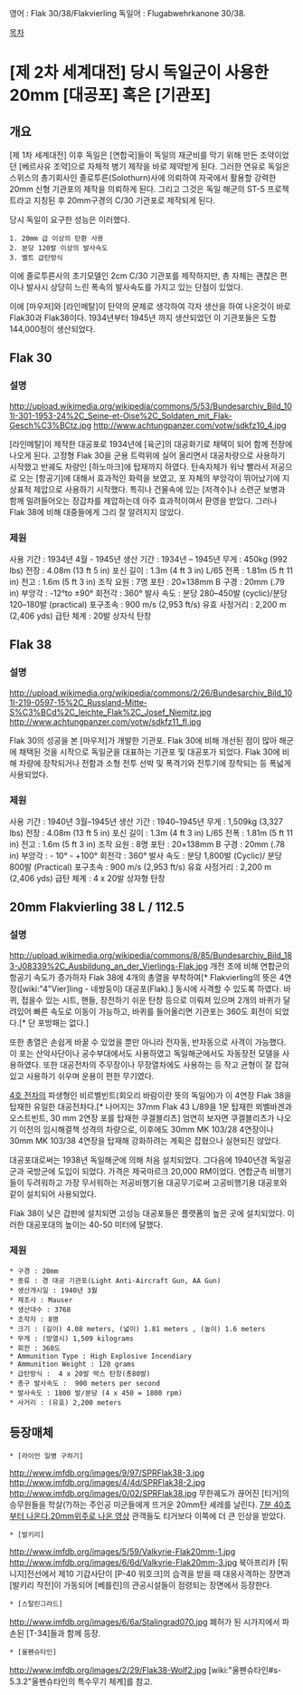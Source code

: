 영어 : Flak 30/38/Flakvierling
독일어 : Flugabwehrkanone 30/38.

[[목차]]
= [제 2차 세계대전] 당시 독일군이 사용한 20mm [대공포] 혹은 [기관포] =

== 개요 ==
[제 1차 세계대전] 이후 독일은 [연합국]들이 독일의 재군비를 막기 위해 만든 조약이었던 [베르사유 조약]으로  자체적 병기 제작을 바로 제약받게 된다. 그러한 연유로 독일은 스위스의 총기회사인 졸로투른(Solothurn)사에 의뢰하여 자국에서 활용할 강력한 20mm 신형 기관포의 제작을 의뢰하게 된다. 그리고 그것은 독일 해군의  ST-5 프로젝트라고 지칭된 후 20mm구경의 C/30 기관포로 제작되게 된다.

당시 독일이 요구한 성능은 이러했다.

 1. 20mm 급 이상의 탄환 사용 
 2. 분당 120발 이상의 발사속도 
 3. 벨트 급탄방식

이에 졸로투른사의 초기모델인 2cm C/30 기관포를 제작하지만, 총 자체는 괜찮은 편이나 발사시 상당히 느린 폭속의 발사속도를 가지고 있는 단점이 있었다.

이에 [마우저]와 [라인메탈]이 탄약의 문제로 생각하여 각자 생산을 하여 나온것이 바로 Flak30과 Flak38이다. 1934년부터 1945년 까지 생산되었던 이 기관포들은 도합 144,000정이 생산되었다.


== Flak 30 ==
=== 설명 ===
http://upload.wikimedia.org/wikipedia/commons/5/53/Bundesarchiv_Bild_101I-301-1953-24%2C_Seine-et-Oise%2C_Soldaten_mit_Flak-Gesch%C3%BCtz.jpg
http://www.achtungpanzer.com/votw/sdkfz10_4.jpg

[라인메탈]이 제작한 대공포로 1934년에 [육군]의 대공화기로 채택이 되어 함께 전장에 나오게 된다. 고정형 Flak 30을 군용 트럭위에 실어 올리면서 대공차량으로 사용하기 시작했고 반궤도 차량인 [하노마크]에 탑재까지 하였다. 탄속자체가 워낙 빨라서 저공으로 오는 [항공기]에 대해서 효과적인 화력을 보였고, 포 자체의 부앙각이 뛰어났기에 지상표적 제압으로 사용하기 시작했다. 특히나 건물속에 있는 [저격수]나 소련군 보병과 함께 밀려들어오는 장갑차를 제압하는데 아주 효과적이여서 환영을 받았다. 그러나 Flak 38에 비해 대중들에게 그리 잘 알려지지 않았다.

=== 제원 ===
사용 기간 : 1934년 4월 - 1945년
생산 기간 : 1934년 – 1945년
무게 : 450kg (992 lbs) 
전장 : 4.08m (13 ft 5 in) 
포신 길이 : 1.3m (4 ft 3 in) L/65 
전폭 : 1.81m (5 ft 11 in) 
전고 : 1.6m (5 ft 3 in) 
조작 요원 : 7명
포탄 : 20×138mm B 
구경 : 20mm (.79 in) 
부앙각 : -12°to ±90° 
회전각 : 360° 
발사 속도 : 분당 280–450발 (cyclic)/분당 120–180발 (practical) 
포구초속 : 900 m/s (2,953 ft/s) 
유효 사정거리 : 2,200 m (2,406 yds) 
급탄 체계 : 20발 상자식 탄창

== Flak 38 ==
=== 설명 ===
http://upload.wikimedia.org/wikipedia/commons/2/26/Bundesarchiv_Bild_101I-219-0597-15%2C_Russland-Mitte-S%C3%BCd%2C_leichte_Flak%2C_Josef_Niemitz.jpg
http://www.achtungpanzer.com/votw/sdkfz11_fl.jpg

Flak 30의 성공을 본 [마우저]가 개발한 기관포. Flak 30에 비해 개선된 점이 많아 해군에 채택된 것을 시작으로 독일군을 대표하는 기관포 및 대공포가 되었다. Flak 30에 비해 차량에 장착되거나 전함과 소형 전투 선박 및 폭격기와 전투기에 장착되는 등 폭넓게 사용되었다.

=== 제원 ===
사용 기간 : 1940년 3월–1945년 
생산 기간 : 1940–1945년
무게 : 1,509kg (3,327 lbs) 
전장 : 4.08m (13 ft 5 in) 
포신 길이 : 1.3m (4 ft 3 in) L/65 
전폭 : 1.81m (5 ft 11 in) 
전고 : 1.6m (5 ft 3 in) 
조작 요원 : 8명
포탄 : 20×138mm B 
구경 : 20mm (.78 in) 
부앙각 : - 10° - +100° 
회전각 : 360° 
발사 속도 : 분당 1,800발 (Cyclic)/ 분당 800발 (Practical) 
포구초속 : 900 m/s (2,953 ft/s) 
유효 사정거리 : 2,200 m (2,406 yds) 
급탄 체계 : 4 x 20발 상자형 탄창 

== 20mm Flakvierling 38 L / 112.5 ==
=== 설명 ===
http://upload.wikimedia.org/wikipedia/commons/8/85/Bundesarchiv_Bild_183-J08339%2C_Ausbildung_an_der_Vierlings-Flak.jpg
개전 초에 비해 연합군의 항공기 속도가 증가하자 Flak 38에 4개의 총열을 부착하여[* Flakvierling의 뜻은 4연장([wiki:"4"Vier]ling - 네쌍둥이) 대공포(Flak).] 동시에 사격할 수 있도록 하였다. 바퀴, 접을수 있는 시트, 핸들, 장전하기 쉬운 탄창 등으로 이뤄져 있으며 2개의 바퀴가 달려있어 빠른 속도로 이동이 가능하고, 바퀴를 들어올리면 기관포는 360도 회전이 되었다.[* 단 포방패는 없다.] 

또한 총열은 손쉽게 바꿀 수 있었을 뿐만 아니라 전자동, 반자동으로 사격이 가능했다. 이 포는 산악사단이나 공수부대에서도 사용하였고 독일해군에서도 자동장전 모델을 사용하였다. 또한 대공전차의 주무장이나 무장열차에도 사용하는 등 작고 균형이 잘 잡혀있고 사용하기 쉬우며 운용이 편한 무기였다.

[[4호 전차]]의 파생형인 비르벨빈트(회오리 바람이란 뜻의 독일어)가 이 4연장 Flak 38을 탑재한 유일한 대공전차다.[* 나머지는 37mm Flak 43 L/89을 1문 탑재한 뫼벨바겐과 오스트빈트, 30 mm 2연장 포를 탑재한 쿠겔블리츠] 엄연히 보자면 쿠겔블리츠가 나오기 이전의 임시해결책 성격의 차량으로, 이후에도 30mm MK 103/28 4연장이나 30mm MK 103/38 4연장을 탑재해 강화하려는 계획은 잡혔으나 실현되진 않았다. 

대공포대로써는 1938년 독일해군에 의해 처음 설치되었다. 그다음에 1940년경 독일공군과 국방군에 도입이 되었다. 가격은 제국마르크 20,000 RM이었다. 연합군측 비행기들이 두려워하고 가장 무서워하는 저공비행기용 대공무기로써 고공비행기용 대공포와 같이 설치되어 사용되었다. 

Flak 38이 낮은 갑판에 설치되면 고성능 대공포들은 플랫폼의 높은 곳에 설치되었다. 이러한 대공포대의 높이는 40-50 미터에 달했다.
=== 제원 ===
 * 구경 : 20mm 
 * 종류 : 경 대공 기관포(Light Anti-Aircraft Gun, AA Gun) 
 * 생산개시일 : 1940년 3월
 * 제조사 : Mauser 
 * 생산대수 : 3768 
 * 조작자 : 8명
 * 크기 : (길이) 4.08 meters, (넓이) 1.81 meters , (높이) 1.6 meters 
 * 무게 : (방열시) 1,509 kilograms 
 * 회전 : 360도
 * Ammunition Type : High Explosive Incendiary 
 * Ammunition Weight : 120 grams 
 * 급탄방식 :  4 x 20발 박스 탄창(총80발)
 * 총구 발사속도 :  900 meters per second 
 * 발사속도 : 1800 발/분당 (4 x 450 = 1800 rpm)
 * 사거리 : (유효) 2,200 meters 


== 등장매체 ==
 * [라이언 일병 구하기]
http://www.imfdb.org/images/9/97/SPRFlak38-3.jpg
http://www.imfdb.org/images/4/4d/SPRFlak38-2.jpg
http://www.imfdb.org/images/0/02/SPRFlak38.jpg
무한궤도가 끊어진 [티거]의 승무원들을 학살(?)하는 주인공 미군들에게 뜨거운 20mm탄 셰레를 날린다. [http://www.youtube.com/watch?v=oTv5wzjArBE 7분 40초부터 나온다. ][http://m.youtube.com/watch?v=DHQxtgPp7fM 20mm위주로 나온 영상] 관객들도 티거보다 이쪽에 더 큰 인상을 받았다.

 * [발키리]
http://www.imfdb.org/images/5/59/Valkyrie-Flak20mm-1.jpg
http://www.imfdb.org/images/6/6d/Valkyrie-Flak20mm-3.jpg
북아프리카 [튀니지]전선에서 제10 기갑사단이 [P-40 워호크]의 습격을 받을 때 대응사격하는 장면과 [발키리 작전]이 가동되어 [베를린]의 관공시설들이 점령되는 장면에서 등장한다.

 * [스탈린그라드]
http://www.imfdb.org/images/6/6a/Stalingrad070.jpg
폐허가 된 시가지에서 파손된 [T-34]들과 함께 등장. 

 * [울펜슈타인]
http://www.imfdb.org/images/2/29/Flak38-Wolf2.jpg
[wiki:"울펜슈타인#s-5.3.2"울펜슈타인의 특수무기 체계]를 참고.
